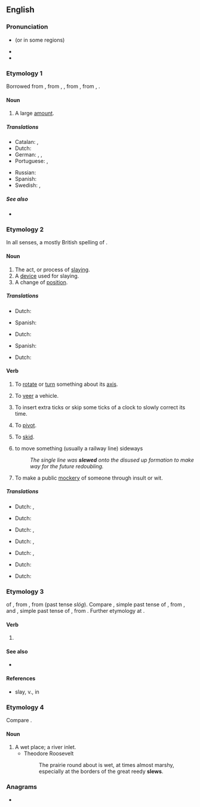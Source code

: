 ==English==

===Pronunciation===
* {{IPA|/sluː/|lang=en}} (or {{IPA|/sljuː/|lang=en}} in some regions)
* {{audio|En-au-slew.ogg|Audio (AU)|lang=en}}
* {{rhymes|uː|lang=en}}

===Etymology 1===
Borrowed from {{bor|en|ga|slua||crowd}}, from {{der|en|sga|slúag}}, {{m|sga|slóg}}, from {{der|en|cel-pro|*slougos||troop, army}}, from {{der|en|ine-pro|*slowgʰos}}, {{m|ine-pro|*slowgos||entourage}}.

====Noun====
{{en-noun}}

# {{lb|en|US}} A large [[amount]].
#: {{ux|en|She has a '''slew''' of papers and notebooks strewn all over her desk.}}

=====Translations=====
{{trans-top|a large amount}}
* Catalan: {{t+|ca|munt|m}}, {{t+|ca|tou|m}}
* Dutch: {{t|nl|een groot aantal}}
* German: {{t+|de|Menge|f}}, {{t+|de|Reihe|f}}, {{t|de|ganze Reihe|f}}
* Portuguese: {{t+|pt|amontoado|m}}, {{t+|pt|montão}}
{{trans-mid}}
* Russian: {{t+|ru|ма́сса|f}}
* Spanish: {{t+|es|montón|m}}
* Swedish: {{t+|sv|massa|c}}, {{t+|sv|mängd|c}}
{{trans-bottom}}

=====See also=====
* {{l|en|onslaught}}

===Etymology 2===
In all senses, a mostly British spelling of {{m|en|slue}}.

====Noun====
{{en-noun}}

# The act, or process of [[slaying]].
# A [[device]] used for slaying.
# A change of [[position]].

=====Translations=====
{{trans-top|the act, or process of slaying}}
* Dutch: {{t+|nl|slachtpartij}}
{{trans-mid}}
* Spanish: {{t+|es|asesinato|m}}
{{trans-bottom}}

{{trans-top|device used for slaying}}
* Dutch: {{t+|nl|moordwapen}}
{{trans-mid}}
* Spanish: {{t+|es|arma|f}}
{{trans-bottom}}

{{trans-top|change of position}}
* Dutch: {{t+|nl|ommekeer}}
{{trans-mid}}
{{trans-bottom}}

====Verb====
{{en-verb}}

# {{lb|en|transitive|nautical}} To [[rotate]] or [[turn]] something about its [[axis]].
# {{lb|en|transitive}} To [[veer]] a vehicle.
# {{lb|en|transitive}} To insert extra ticks or skip some ticks of a clock to slowly correct its time.
# {{lb|en|intransitive}} To [[pivot]].
# {{lb|en|intransitive}} To [[skid]].
# {{lb|en|transitive|rail transport}} to move something (usually a railway line) sideways
#: ''The single line was '''slewed''' onto the disused up formation to make way for the future redoubling.''
# {{lb|en|transitive|British|slang}} To make a public [[mockery]] of someone through insult or wit.

=====Translations=====
{{trans-top|to rotate or turn something about its axis}}
* Dutch: {{t+|nl|omkeren}}, {{t+|nl|draaien}}
{{trans-mid}}
{{trans-bottom}}

{{trans-top|to veer a vehicle}}
* Dutch: {{t+|nl|zwenken}}
{{trans-mid}}
{{trans-bottom}}

{{trans-top|To insert extra ticks or skip some ticks of a clock to slowly correct its time}}
* Dutch: {{t+|nl|instellen}}, {{t+|nl|regelen}}
{{trans-mid}}
{{trans-bottom}}

{{trans-top|to pivot}}
* Dutch: {{t+|nl|omwentelen}}, {{t+|nl|draaien}}
{{trans-mid}}
{{trans-bottom}}

{{trans-top|to skid}}
* Dutch: {{t+|nl|schuiven}}, {{t+|nl|slippen}}
{{trans-mid}}
{{trans-bottom}}

{{trans-top|to move something (usually a railway line) sideways}}
* Dutch: {{t+|nl|verschuiven}}
{{trans-mid}}
{{trans-bottom}}

{{trans-top|to make a public mockery of someone through insult or wit}}
* Dutch: {{t|nl|iemand te kakken zetten}}
{{trans-mid}}
{{trans-bottom}}

===Etymology 3===
{{glossary|Ablaut}} of {{m|en|slay}}, from {{der|en|enm|sleen}}, from {{der|en|ang|sléan}} (past tense ''slóg''). Compare {{m|en|drew}}, simple past tense of {{m|en|draw}}, from {{cog|ang|dragan}}, and {{m|en|flew}}, simple past tense of {{m|en|fly}}, from {{cog|ang|flēogan}}. Further etymology at {{m|en|slay}}.

====Verb====
{{head|en|verb form}}

# {{en-simple past of|slay}}

====See also====
* {{l|en|slain}}

====References====
* slay, v.{{sup|1}}, in {{R:OED}}

===Etymology 4===
Compare {{m|en|slough}}.

====Noun====
{{en-noun}}

# A wet place; a river inlet.
#* Theodore Roosevelt
#*: The prairie round about is wet, at times almost marshy, especially at the borders of the great reedy '''slews'''.

===Anagrams===
* {{anagrams|en|a=elsw|lews|wels}}